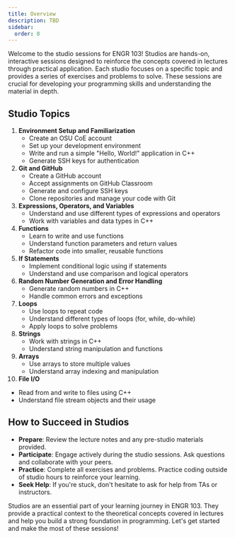 ```yaml
---
title: Overview
description: TBD
sidebar:
  order: 0
---
```



Welcome to the studio sessions for ENGR 103! Studios are hands-on, interactive sessions designed to reinforce the concepts covered in lectures through practical application. Each studio focuses on a specific topic and provides a series of exercises and problems to solve. These sessions are crucial for developing your programming skills and understanding the material in depth.

## Studio Topics

1. **Environment Setup and Familiarization**
   - Create an OSU CoE account
   - Set up your development environment
   - Write and run a simple "Hello, World!" application in C++
   - Generate SSH keys for authentication
2. **Git and GitHub**
   - Create a GitHub account
   - Accept assignments on GitHub Classroom
   - Generate and configure SSH keys
   - Clone repositories and manage your code with Git
3. **Expressions, Operators, and Variables**
   - Understand and use different types of expressions and operators
   - Work with variables and data types in C++
4. **Functions**
   - Learn to write and use functions
   - Understand function parameters and return values
   - Refactor code into smaller, reusable functions
5. **If Statements**
   - Implement conditional logic using if statements
   - Understand and use comparison and logical operators
6. **Random Number Generation and Error Handling**
    - Generate random numbers in C++
    - Handle common errors and exceptions
7. **Loops**
   - Use loops to repeat code
   - Understand different types of loops (for, while, do-while)
   - Apply loops to solve problems
8. **Strings**
   - Work with strings in C++
   - Understand string manipulation and functions
9. **Arrays**
   - Use arrays to store multiple values
   - Understand array indexing and manipulation
10. **File I/O**
   - Read from and write to files using C++
   - Understand file stream objects and their usage

## How to Succeed in Studios

- **Prepare**: Review the lecture notes and any pre-studio materials provided.
- **Participate**: Engage actively during the studio sessions. Ask questions and collaborate with your peers.
- **Practice**: Complete all exercises and problems. Practice coding outside of studio hours to reinforce your learning.
- **Seek Help**: If you're stuck, don't hesitate to ask for help from TAs or instructors.

Studios are an essential part of your learning journey in ENGR 103. They provide a practical context to the theoretical concepts covered in lectures and help you build a strong foundation in programming. Let's get started and make the most of these sessions!

